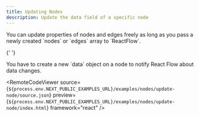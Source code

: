 ```yaml
---
title: Updating Nodes
description: Update the data field of a specific node
---
```



<ExampleLayout>
You can update properties of nodes and edges freely as long as you pass a newly created `nodes` or `edges` array to `ReactFlow`.

{' '}

<Callout type="info">
  You have to create a new `data` object on a node to notify React Flow about
  data changes.
</Callout>
<br />

<RemoteCodeViewer
  source={`${process.env.NEXT_PUBLIC_EXAMPLES_URL}/examples/nodes/update-node/source.json`}
  preview={`${process.env.NEXT_PUBLIC_EXAMPLES_URL}/examples/nodes/update-node/index.html`}
  framework="react"
/>

</ExampleLayout>
